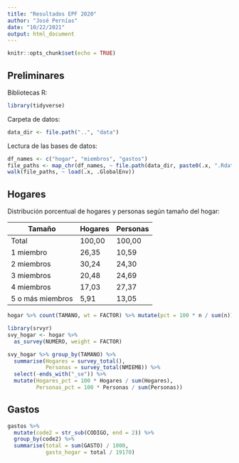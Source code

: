 ```yaml
---
title: "Resultados EPF 2020"
author: "José Pernías"
date: "10/22/2021"
output: html_document
---
```


```r
knitr::opts_chunk$set(echo = TRUE)
```

## Preliminares

Bibliotecas R:
```r
library(tidyverse)
```
Carpeta de datos:
```r
data_dir <- file.path("..", "data")
```

Lectura de las bases de datos:
```r
df_names <- c("hogar", "miembros", "gastos")
file_paths <- map_chr(df_names, ~ file.path(data_dir, paste0(.x, ".Rdata")))
walk(file_paths, ~ load(.x, .GlobalEnv))
```

## Hogares 

Distribución porcentual de hogares y personas según tamaño del hogar:

 Tamaño           | Hogares | Personas 
 ---------------- |-------- | --------  
 Total	          | 100,00	| 100,00   
 1 miembro	      |  26,35	|  10,59   
 2 miembros	      |  30,24	|  24,30   
 3 miembros	      |  20,48  |	 24,69   
 4 miembros	      |  17,03	|  27,37   
 5 o más miembros |   5,91	|  13,05   

```r
hogar %>% count(TAMANO, wt = FACTOR) %>% mutate(pct = 100 * n / sum(n))
```

```r
library(srvyr)
svy_hogar <- hogar %>%
  as_survey(NUMERO, weight = FACTOR)
```

```r
svy_hogar %>% group_by(TAMANO) %>%
  summarise(Hogares = survey_total(), 
            Personas = survey_total(NMIEMB)) %>%
  select(-ends_with("_se")) %>%
  mutate(Hogares_pct = 100 * Hogares / sum(Hogares),
         Personas_pct = 100 * Personas / sum(Personas))

```


## Gastos

```r
gastos %>% 
  mutate(code2 = str_sub(CODIGO, end = 2)) %>%
  group_by(code2) %>%
  summarise(total = sum(GASTO) / 1000,
            gasto_hogar = total / 19170)
```
